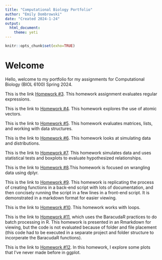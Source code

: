 ```yaml
---
title: "Computational Biology Portfolio"
author: "Emily Dombrowski"
date: "Created 2024-1-24"
output: 
  html_document: 
    theme: yeti
---
```


```r
knitr::opts_chunk$set(exho=TRUE)
```

# Welcome
Hello, welcome to my portfolio for my assignments for Computational Biology (BIOL 6100) Spring 2024.

This is the link [Homework #3](hw3.html). This homework assignment evaluates regular expressions. 

This is the link to [Homework #4](hw4.html). This homework explores the use of atomic vectors.

This is the link to [Homework #5](hw5.html). This homework evaluates matrices, lists, and working with data structures. 

This is the link to [Homework #6](hx6.html). This homework looks at simulating data and distributions.

This is the link to [Homework #7](hw7.html). This homework simulates data and uses statistical tests and boxplots to evaluate hypothesized relationships.

This is the link to [Homework #8](hw8.html).This homework is focused on wrangling data using dplyr. 

This is the link to [Homework #9](hw9.html). This homework is replicating the process of creating functions in a back-end script with lots of documentation, and then concisely running the script in a few lines in a front-end script. It is demonstrated in a markdown format for easier viewing. 

This is the link to [Homework #10](hw10.html). This homework works with loops.

This is the link to [Homework #11](hw11.html), which uses the BaracudaR practices to do batch processing in R. This homework is presented in an Rmarkdown for viewing, but the code is not evaluated because of folder and file placement (this code had to be executed in a separate project and folder structure to incorperate the BaracudaR functions).

This is the link to [Homework #12](hw12.html). In this homework, I explore some plots that I've never made before in ggplot.